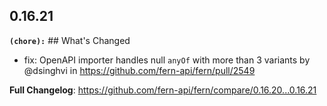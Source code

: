 ## 0.16.21
**`(chore):`** ## What's Changed
* fix: OpenAPI importer handles null `anyOf` with more than 3 variants by @dsinghvi in https://github.com/fern-api/fern/pull/2549


**Full Changelog**: https://github.com/fern-api/fern/compare/0.16.20...0.16.21

